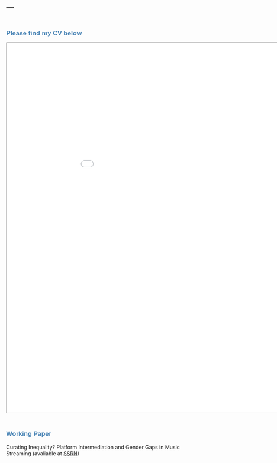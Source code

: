 ---
---

<link rel="stylesheet" href="style.css" type="text/css">

&nbsp;

**<span style="color:#4682b4; font-size: 13pt; font-family:'Arial'">Please find my CV below <span>**

<iframe width="1000" height="1000" src="files/cv/Joanna_Li_CV_202506.pdf"></iframe>

&nbsp;

**<span style="color:#4682b4; font-size: 13pt; font-family:'Arial'">Working Paper <span>**
<p style="color:#778899; font-size: 13pt; font-family:'Arial'"> Curating Inequality? Platform Intermediation and Gender Gaps in Music Streaming (avaliable at [SSRN](https://papers.ssrn.com/sol3/papers.cfm?abstract_id=5353383))